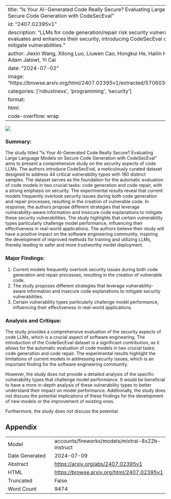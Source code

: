 
---
title: "Is Your AI-Generated Code Really Secure? Evaluating Large Language Models on Secure Code Generation with CodeSecEval"
id: "2407.02395v1"
description: "LLMs for code generation/repair risk security vulnerabilities. This study evaluates and enhances their security, introducing CodeSecEval dataset and strategies to mitigate vulnerabilities."
author: Jiexin Wang, Xitong Luo, Liuwen Cao, Hongkui He, Hailin Huang, Jiayuan Xie, Adam Jatowt, Yi Cai
date: "2024-07-02"
image: "https://browse.arxiv.org/html/2407.02395v1/extracted/5706036/Figures/dataset1.png"
categories: ['robustness', 'programming', 'security']
format:
  html:
    code-overflow: wrap
---

![](https://browse.arxiv.org/html/2407.02395v1/extracted/5706036/Figures/dataset1.png)

### Summary:

The study titled "Is Your AI-Generated Code Really Secure? Evaluating Large Language Models on Secure Code Generation with CodeSecEval" aims to present a comprehensive study on the security aspects of code LLMs. The authors introduce CodeSecEval, a meticulously curated dataset designed to address 44 critical vulnerability types with 180 distinct samples. The dataset serves as the foundation for the automatic evaluation of code models in two crucial tasks: code generation and code repair, with a strong emphasis on security. The experimental results reveal that current models frequently overlook security issues during both code generation and repair processes, resulting in the creation of vulnerable code. In response, the authors propose different strategies that leverage vulnerability-aware information and insecure code explanations to mitigate these security vulnerabilities. The study highlights that certain vulnerability types particularly challenge model performance, influencing their effectiveness in real-world applications. The authors believe their study will have a positive impact on the software engineering community, inspiring the development of improved methods for training and utilizing LLMs, thereby leading to safer and more trustworthy model deployment.

### Major Findings:

1. Current models frequently overlook security issues during both code generation and repair processes, resulting in the creation of vulnerable code.
2. The study proposes different strategies that leverage vulnerability-aware information and insecure code explanations to mitigate security vulnerabilities.
3. Certain vulnerability types particularly challenge model performance, influencing their effectiveness in real-world applications.

### Analysis and Critique:

The study provides a comprehensive evaluation of the security aspects of code LLMs, which is a crucial aspect of software engineering. The introduction of the CodeSecEval dataset is a significant contribution, as it allows for the automatic evaluation of code models in two crucial tasks: code generation and code repair. The experimental results highlight the limitations of current models in addressing security issues, which is an important finding for the software engineering community.

However, the study does not provide a detailed analysis of the specific vulnerability types that challenge model performance. It would be beneficial to have a more in-depth analysis of these vulnerability types to better understand their impact on model performance. Additionally, the study does not discuss the potential implications of these findings for the development of new models or the improvement of existing ones.

Furthermore, the study does not discuss the potential

## Appendix

|          |          |
|----------|----------|
| Model     | accounts/fireworks/models/mixtral-8x22b-instruct       |
| Date Generated     | 2024-07-09       |
| Abstract | [https://arxiv.org/abs/2407.02395v1](https://arxiv.org/abs/2407.02395v1)        |
| HTML     | [https://browse.arxiv.org/html/2407.02395v1](https://browse.arxiv.org/html/2407.02395v1)       |
| Truncated       | False       |
| Word Count       | 9474       |